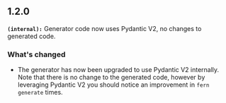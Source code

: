 ## 1.2.0
**`(internal):`** Generator code now uses Pydantic V2, no changes to generated code.

### What's changed
- The generator has now been upgraded to use Pydantic V2 internally. Note that there is no change to the generated code, however by leveraging Pydantic V2 you should notice an improvement in `fern generate` times.


